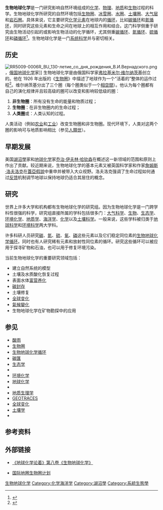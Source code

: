 '''生物地球化学'''是一门研究影响自然环境组成的[[化学|化学]]、[[物理|物理]]、[[地质|地质]]和[[生物|生物]]过程的科学。生物地球化学所研究的自然环境包括[[生物圈|生物圈]]、[[冰雪圈|冰雪圈]]、[[水圈|水圈]]、[[土壤圈|土壤圈]]、[[地球大气层|大气层]]和[[岩石圈|岩石圈]]。具体来说，它主要研究[[化學元素|化学元素]]在地球内的[[生物地球化学循环|循环]]，比如[[碳循环|碳循环]]和[[氮循环|氮循环]]，同时研究这些元素和生命之间在地球上的相互作用和结合。这门科学侧重于研究由生物活动引起的或影响生物活动的化学循环，尤其侧重[[碳循环|碳循环]]、[[氮循环|氮循环]]、[[硫循环|硫循环]]和[[磷循环|磷循环]]<ref>{{Cite journal|url = http://www.earthsciencefrontiers.net.cn/CN/article/downloadArticleFile.do?attachType=PDF&id=1541|title = 全球生物地球化学循环研究的进展|journal = 地学前缘|issue = 2|doi = |others = |year = 1997|volume = |page = 163-168|pmid = |author = 庄亚辉|access-date = 2015-07-28|archive-date = 2016-03-04|archive-url = https://web.archive.org/web/20160304202117/http://www.earthsciencefrontiers.net.cn/CN/article/downloadArticleFile.do?attachType=PDF&id=1541|dead-url = no}}</ref>。生物地球化学是一门[[系统科学|系统科学]]并与{{le|系统生态学|Systems ecology}}密切相关。

== 历史 ==
[[File:RR5009-0006R_BU_130-летие_со_дня_рождения_В.И.Вернадского.png|thumb]]，[[俄国|俄国]][[地球化学|地球化学]]家]]
生物地球化学是由俄国科学家[[弗拉基米尔·维尔纳茨基|弗拉基米尔·维尔纳茨基]]创立的。他在 1926 年出版的《[[生物圈|生物圈]]》中描述了地球作为一个“活着的”整体的运作过程<ref>{{Cite book|title = 地球化学与生物圈论文集|last = 维尔纳茨基|first = 弗拉基米尔|publisher = Synergetic Press|year = 2007|isbn = 0-907791-36-0|location = 美国新墨西哥州圣菲|language=en }}</ref>。维尔纳茨基分出了三个圈（每个圈类似于一个[[相空間|相空間]]）。他认为每个圈都有自己的演化规律并且较高级的圈可以改变和影响较低级的圈：
# '''非生物圈'''：所有没有生命的能量和物质过程；
# '''生物圈'''：在非生物圈内的生命过程；
# '''人类圈'''或'''{{le|智力圈|Noosphere}}'''：人类认知的过程。
人类活动（例如[[农业|农业]]和[[工业|工业]]）改变生物圈和非生物圈。现代环境下，人类对这两个圈的影响可与地质影响相比（参见[[人類世|人類世]]）。

== 早期发展 ==
美国[[湖沼學|湖沼學]]家和[[地球化学|地球化学]]家[[乔治·伊夫林·哈钦森|乔治·伊夫林·哈钦森]]在概述这一新领域的范围和原则上作出了贡献。较近期来说，生物地球化学的基本元素又被英国科学家和作家[[詹姆斯·洛夫洛克|詹姆斯·洛夫洛克]]在[[蓋亞假說|蓋亞假說]]中重申并被带入大众视野。洛夫洛克强调了生命过程如何通过[[反馈|反馈]]机制调节地球以保持地球仍适合其居住的概念。

== 研究 ==
世界上许多大学和机构都有生物地球化学的研究组。因为生物地球化学是一门跨学科性很强的科学，研究组直接所属的学科包括很多门：[[大气科学|大气科学]]、[[生物学|生物]]、[[生态学|生态学]]、[[环境化学|环境化学]]、[[地质学|地质学]]、[[海洋学|海洋学]]、[[化学|化学]]以及[[土壤科学|土壤科学]]。一般来说，这些学科被归类于[[地球科学|地球科学]]和[[环境科学|环境科学]]两大学科。 

许多科研人员研究[[碳|碳]]、[[氮|氮]]、[[硫|硫]]、[[氧|氧]]、[[磷|磷]]这些元素以及它们稳定同位素的[[生物地球化学循环|生物地球化学循环]]。同时也有人研究稀有元素和放射性同位素的循环。研究这些循环可以被应用于探寻矿物和石油，也可以用于修复环境污染。

当前生物地球化学的重要研究领域包括：
* 建立自然系统的模型
* 土壤及水质酸化恢复过程
* 表面水体[[富营养化|富营养化]]
* [[碳封存|碳封存]]
* 土壤修复
* [[全球变化|全球变化]]
* [[氣候變化|氣候變化]]
* 生物地球化学在矿物勘探中的应用

== 参见 ==
{{portal box|环境|生态|地球科学}}
{{colbegin}}
* [[酸雨|酸雨]]
* [[生物圈|生物圈]]
* [[生物地球化学循环|生物地球化学循环]]
* [[碳匯|碳匯]]
* [[生态学|生态学]]
* {{le|生态系统模型|Ecosystem model}}
* [[环境化学|环境化学]]
* [[地球化学|地球化学]]
* {{le|地质微生物学|Geomicrobiology}}
* [[地质生理学|地质生理学]]
* [[GEOTRACES|GEOTRACES]]
* [[全球变化|全球变化]]
* [[土壤学|土壤学]]
* {{le|气候变化的物理影响|Physical impacts of climate change}}
{{colend}}

== 参考资料 ==
{{Reflist|2}}

== 外部链接 ==
* {{En}}[https://web.archive.org/web/20041113141704/http://www.treatiseongeochemistry.com/contents/vol8.html 《地球化学论着》第八卷《生物地球化学》]
* {{En}}[http://www.igbp.net/ 国际地圈生物圈计划] {{Wayback|url=http://www.igbp.net/ |date=20110716151345 }}

{{化学分支}}

{{Authority control}}
[[Category:生物地球化学|]]
[[Category:化学海洋学|Category:化学海洋学]]
[[Category:湖沼學|Category:湖沼學]]
[[Category:系統生態學|Category:系統生態學]]